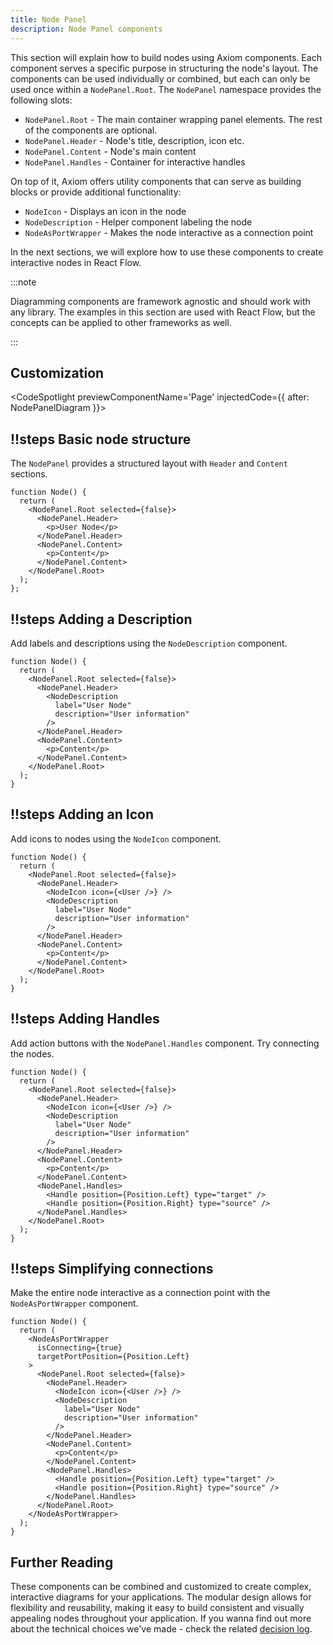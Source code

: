 ```yaml
---
title: Node Panel
description: Node Panel components
---
```



This section will explain how to build nodes using Axiom components.
Each component serves a specific purpose in structuring the node's layout.
The components can be used individually or combined, but each can only be used once within a `NodePanel.Root`.
The `NodePanel` namespace provides the following slots:

- `NodePanel.Root` - The main container wrapping panel elements. The rest of the components are optional.
- `NodePanel.Header` - Node's title, description, icon etc.
- `NodePanel.Content` - Node's main content
- `NodePanel.Handles` - Container for interactive handles

On top of it, Axiom offers utility components that can serve as building blocks or provide additional functionality:
- `NodeIcon` - Displays an icon in the node
- `NodeDescription` - Helper component labeling the node
- `NodeAsPortWrapper` - Makes the node interactive as a connection point

In the next sections, we will explore how to use these components to create interactive nodes in React Flow.

:::note

Diagramming components are framework agnostic and should work with any library.
The examples in this section are used with React Flow, but the concepts can be applied to other frameworks as well.

:::

## Customization

<CodeSpotlight previewComponentName='Page' injectedCode={{ after: NodePanelDiagram }}>

## !!steps Basic node structure

The `NodePanel` provides a structured layout with `Header` and `Content` sections.

```tsx ! example.ts
function Node() {
  return (
    <NodePanel.Root selected={false}>
      <NodePanel.Header>
        <p>User Node</p>
      </NodePanel.Header>
      <NodePanel.Content>
        <p>Content</p>
      </NodePanel.Content>
    </NodePanel.Root>
  );
};
```

## !!steps Adding a Description

Add labels and descriptions using the `NodeDescription` component.

```tsx ! example.ts
function Node() {
  return (
    <NodePanel.Root selected={false}>
      <NodePanel.Header>
        <NodeDescription 
          label="User Node" 
          description="User information"
        />
      </NodePanel.Header>
      <NodePanel.Content>
        <p>Content</p>
      </NodePanel.Content>
    </NodePanel.Root>
  );
}
```

## !!steps Adding an Icon

Add icons to nodes using the `NodeIcon` component.

```tsx ! example.ts
function Node() {
  return (
    <NodePanel.Root selected={false}>
      <NodePanel.Header>
        <NodeIcon icon={<User />} />
        <NodeDescription 
          label="User Node" 
          description="User information"
        />
      </NodePanel.Header>
      <NodePanel.Content>
        <p>Content</p>
      </NodePanel.Content>
    </NodePanel.Root>
  );
}
```

## !!steps Adding Handles

Add action buttons with the `NodePanel.Handles` component. Try connecting the nodes.

```tsx ! example.ts
function Node() {
  return (
    <NodePanel.Root selected={false}>
      <NodePanel.Header>
        <NodeIcon icon={<User />} />
        <NodeDescription 
          label="User Node" 
          description="User information"
        />
      </NodePanel.Header>
      <NodePanel.Content>
        <p>Content</p>
      </NodePanel.Content>
      <NodePanel.Handles>
        <Handle position={Position.Left} type="target" />
        <Handle position={Position.Right} type="source" />
      </NodePanel.Handles>
    </NodePanel.Root>
  );
}
```

## !!steps Simplifying connections

Make the entire node interactive as a connection point with the `NodeAsPortWrapper` component.

```tsx ! example.ts
function Node() {
  return (
    <NodeAsPortWrapper
      isConnecting={true}
      targetPortPosition={Position.Left}
    >
      <NodePanel.Root selected={false}>
        <NodePanel.Header>
          <NodeIcon icon={<User />} />
          <NodeDescription 
            label="User Node" 
            description="User information"
          />
        </NodePanel.Header>
        <NodePanel.Content>
          <p>Content</p>
        </NodePanel.Content>
        <NodePanel.Handles>
          <Handle position={Position.Left} type="target" />
          <Handle position={Position.Right} type="source" />
        </NodePanel.Handles>
      </NodePanel.Root>
    </NodeAsPortWrapper>
  );
}
```

</CodeSpotlight>

## Further Reading

These components can be combined and customized to create complex, interactive diagrams for your applications. The modular design allows for flexibility and reusability, making it easy to build consistent and visually appealing nodes throughout your application.
If you wanna find out more about the technical choices we've made - check the related [decision log](../../../generated-docs/decision-logs/nodes.decision-log.md).
